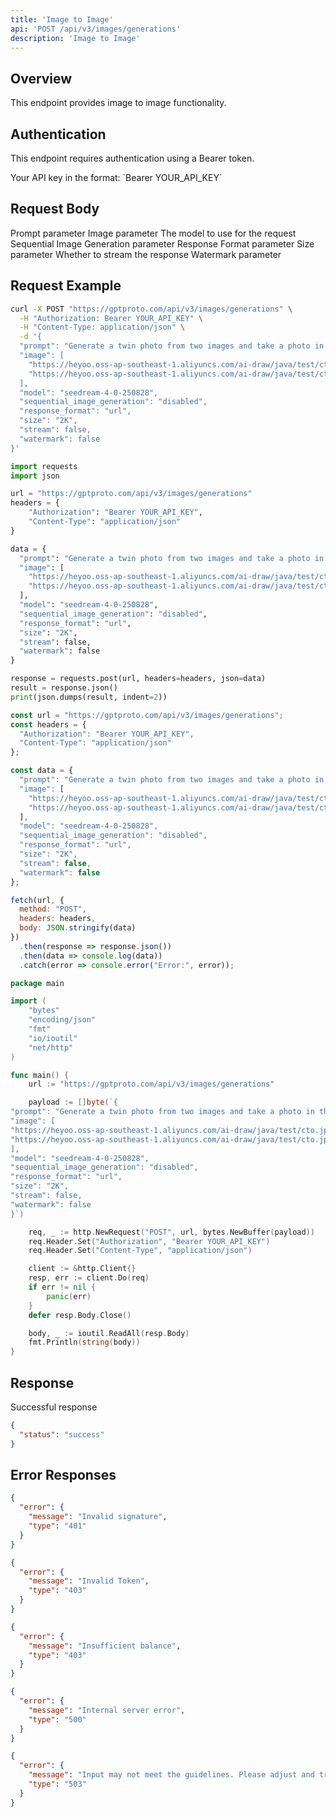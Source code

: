 ```yaml
---
title: 'Image to Image'
api: 'POST /api/v3/images/generations'
description: 'Image to Image'
---
```


## Overview

This endpoint provides image to image functionality.

## Authentication

This endpoint requires authentication using a Bearer token.

<ParamField header="Authorization" type="string" required default="sk-***********">
  Your API key in the format: `Bearer YOUR_API_KEY`
</ParamField>

## Request Body

<ParamField body="prompt" type="string" required default="Generate a twin photo from two images and take a photo in the snow">
  Prompt parameter
</ParamField>

<ParamField body="image" type="array"  default="[&quot;https://heyoo.oss-ap-southeast-1.aliyuncs.com/ai-draw/java/test/cto.jpeg&quot;, &quot;https://heyoo.oss-ap-southeast-1.aliyuncs.com/ai-draw/java/test/cto.jpeg&quot;]">
  Image parameter
</ParamField>

<ParamField body="model" type="string" required default="seedream-4-0-250828">
  The model to use for the request
</ParamField>

<ParamField body="sequential_image_generation" type="string"  default="disabled">
  Sequential Image Generation parameter
</ParamField>

<ParamField body="response_format" type="string"  default="url">
  Response Format parameter
</ParamField>

<ParamField body="size" type="string"  default="2K">
  Size parameter
</ParamField>

<ParamField body="stream" type="boolean"  default="false">
  Whether to stream the response
</ParamField>

<ParamField body="watermark" type="boolean"  default="false">
  Watermark parameter
</ParamField>

## Request Example

<CodeGroup>

```bash cURL
curl -X POST "https://gptproto.com/api/v3/images/generations" \
  -H "Authorization: Bearer YOUR_API_KEY" \
  -H "Content-Type: application/json" \
  -d '{
  "prompt": "Generate a twin photo from two images and take a photo in the snow",
  "image": [
    "https://heyoo.oss-ap-southeast-1.aliyuncs.com/ai-draw/java/test/cto.jpeg",
    "https://heyoo.oss-ap-southeast-1.aliyuncs.com/ai-draw/java/test/cto.jpeg"
  ],
  "model": "seedream-4-0-250828",
  "sequential_image_generation": "disabled",
  "response_format": "url",
  "size": "2K",
  "stream": false,
  "watermark": false
}'
```

```python Python
import requests
import json

url = "https://gptproto.com/api/v3/images/generations"
headers = {
    "Authorization": "Bearer YOUR_API_KEY",
    "Content-Type": "application/json"
}

data = {
  "prompt": "Generate a twin photo from two images and take a photo in the snow",
  "image": [
    "https://heyoo.oss-ap-southeast-1.aliyuncs.com/ai-draw/java/test/cto.jpeg",
    "https://heyoo.oss-ap-southeast-1.aliyuncs.com/ai-draw/java/test/cto.jpeg"
  ],
  "model": "seedream-4-0-250828",
  "sequential_image_generation": "disabled",
  "response_format": "url",
  "size": "2K",
  "stream": false,
  "watermark": false
}

response = requests.post(url, headers=headers, json=data)
result = response.json()
print(json.dumps(result, indent=2))
```

```javascript JavaScript
const url = "https://gptproto.com/api/v3/images/generations";
const headers = {
  "Authorization": "Bearer YOUR_API_KEY",
  "Content-Type": "application/json"
};

const data = {
  "prompt": "Generate a twin photo from two images and take a photo in the snow",
  "image": [
    "https://heyoo.oss-ap-southeast-1.aliyuncs.com/ai-draw/java/test/cto.jpeg",
    "https://heyoo.oss-ap-southeast-1.aliyuncs.com/ai-draw/java/test/cto.jpeg"
  ],
  "model": "seedream-4-0-250828",
  "sequential_image_generation": "disabled",
  "response_format": "url",
  "size": "2K",
  "stream": false,
  "watermark": false
};

fetch(url, {
  method: "POST",
  headers: headers,
  body: JSON.stringify(data)
})
  .then(response => response.json())
  .then(data => console.log(data))
  .catch(error => console.error("Error:", error));
```

```go Go
package main

import (
    "bytes"
    "encoding/json"
    "fmt"
    "io/ioutil"
    "net/http"
)

func main() {
    url := "https://gptproto.com/api/v3/images/generations"

    payload := []byte(`{
"prompt": "Generate a twin photo from two images and take a photo in the snow",
"image": [
"https://heyoo.oss-ap-southeast-1.aliyuncs.com/ai-draw/java/test/cto.jpeg",
"https://heyoo.oss-ap-southeast-1.aliyuncs.com/ai-draw/java/test/cto.jpeg"
],
"model": "seedream-4-0-250828",
"sequential_image_generation": "disabled",
"response_format": "url",
"size": "2K",
"stream": false,
"watermark": false
}`)

    req, _ := http.NewRequest("POST", url, bytes.NewBuffer(payload))
    req.Header.Set("Authorization", "Bearer YOUR_API_KEY")
    req.Header.Set("Content-Type", "application/json")

    client := &http.Client{}
    resp, err := client.Do(req)
    if err != nil {
        panic(err)
    }
    defer resp.Body.Close()

    body, _ := ioutil.ReadAll(resp.Body)
    fmt.Println(string(body))
}
```

</CodeGroup>

## Response

<ResponseField name="Success" type="200">
  Successful response

```json
{
  "status": "success"
}
```
</ResponseField>

## Error Responses

<ResponseExample>

```json 401 - Invalid signature
{
  "error": {
    "message": "Invalid signature",
    "type": "401"
  }
}
```

```json 403 - Invalid Token
{
  "error": {
    "message": "Invalid Token",
    "type": "403"
  }
}
```

```json 403 - Insufficient balance
{
  "error": {
    "message": "Insufficient balance",
    "type": "403"
  }
}
```

```json 500 - Internal server error
{
  "error": {
    "message": "Internal server error",
    "type": "500"
  }
}
```

```json 503 - Content policy violation
{
  "error": {
    "message": "Input may not meet the guidelines. Please adjust and try again.",
    "type": "503"
  }
}
```

</ResponseExample>


